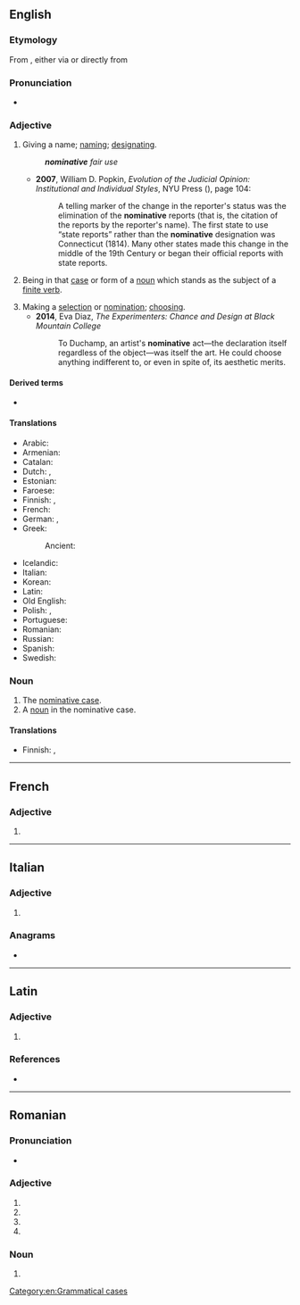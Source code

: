 {{also|Nominative}}
==English==
{{wikipedia}}

===Etymology===
From {{inh|en|enm|nominatyf}}, either via {{bor|en|fro|nominatif}} or directly from {{bor|en|la|nōminatīvus||pertaining to naming, nominative}}

===Pronunciation===
* {{a|UK}} {{IPA|/ˈnɒmɪnətɪv/|lang=en}}

===Adjective===
{{en-adj|-}}

# <!--{{lb|en|formal}}?--> Giving a name; [[naming]]; [[designating]].
#: '''''nominative''' fair use''
#* '''2007''', William D. Popkin, ''Evolution of the Judicial Opinion: Institutional and Individual Styles'', NYU Press ({{ISBN|9780814767498}}), page 104:
#*: A telling marker of the change in the reporter's status was the elimination of the '''nominative''' reports (that is, the citation of the reports by the reporter's name). The first state to use “state reports” rather than the '''nominative''' designation was Connecticut (1814). Many other states made this change in the middle of the 19th Century or began their official reports with state reports.
# {{lb|en|grammar}} Being in that [[case]] or form of a [[noun]] which stands as the subject of a [[finite verb]].
# Making a [[selection]] or [[nomination]]; [[choose|choosing]].
#* '''2014''', Eva Diaz, ''The Experimenters: Chance and Design at Black Mountain College''
#*: To Duchamp, an artist's '''nominative''' act—the declaration itself regardless of the object—was itself the art. He could choose anything indifferent to, or even in spite of, its aesthetic merits.

====Derived terms====
* {{l|en|denominative}}

====Translations====
{{trans-top|being in the nominative case}}
* Arabic: {{t-check|ar|مرفوع|alt=مَرْفُوع|m}}
* Armenian: {{t+|hy|ուղղական}}
* Catalan: {{t+|ca|nominatiu|m}}
* Dutch: {{t+|nl|nominatief}}, {{t+|nl|noemer|m}}
* Estonian: {{t+|et|nimetav}}
* Faroese: {{t+|fo|hvørfall|alt=hvørfals-}}
* Finnish: {{t+|fi|nominatiivi|alt=nominatiivi-}}, {{t|fi|nominatiivinen}}
* French: {{t+|fr|nominatif|m}}
* German: {{t+|de|Nominativ|alt=Nominativ-}}, {{t|de|nominativisch}}
* Greek: {{t+|el|ονομαστική|f}}
*: Ancient: {{t|grc|ὀνομαστική|f}}
{{trans-mid}}
* Icelandic: {{t+check|is|nefnifall|alt=nefnifalls-}} <!-- is this okay? -->
* Italian: {{t+|it|nominativo|m}}
* Korean: {{t+|ko|주격|tr=ju-gyeok, 主格}}
* Latin: {{t|la|nominativus|m}}
* Old English: {{t|ang|nemniġendlīċ}}
* Polish: {{t|pl|mianujący}}, {{t+|pl|mianowanie|n}}
* Portuguese: {{t+|pt|nominativo|m}}
* Romanian: {{t+|ro|nominativ}}
* Russian: {{t+|ru|имени́тельный|m}}
* Spanish: {{t+|es|nominativo|m}}
* Swedish: {{t+|sv|nominativ}}
{{trans-bottom}}

===Noun===
{{en-noun}}

# The [[nominative case]].
# A [[noun]] in the nominative case.

====Translations====
{{trans-see|the nominative case|nominative case}}

{{trans-top|noun in the nominative case}}
* Finnish: {{t+|fi|nominatiivi}}, {{t+|fi|nimentö}}
{{trans-mid}}
{{trans-bottom}}

[[Category:en:Grammatical cases]]

----

==French==

===Adjective===
{{head|fr|adjective form}}

# {{feminine singular of|nominatif|lang=fr}}

----

==Italian==

===Adjective===
{{head|it|adjective form}}

# {{it-adj form of|nominativo|f|pl}}

===Anagrams===
* {{anagrams|it|inventiamo}}

----

==Latin==

===Adjective===
{{la-adj-form|nōminātīve}}

# {{inflection of|nōminātīvus||voc|m|s|lang=la}}

===References===
* {{R:du Cange}}

----

==Romanian==

===Pronunciation===
* {{IPA|/ˌnominaˈtive/|lang=ro}}

===Adjective===
{{head|ro|adjective form}}

# {{inflection of|nominativ||f|p|nom|lang=ro}}
# {{inflection of|nominativ||f|p|acc|lang=ro}}
# {{inflection of|nominativ||n|p|nom|lang=ro}}
# {{inflection of|nominativ||n|p|acc|lang=ro}}

===Noun===
{{head|ro|noun form|g=n-p}}

# {{inflection of|nominativ||p|lang=ro}}